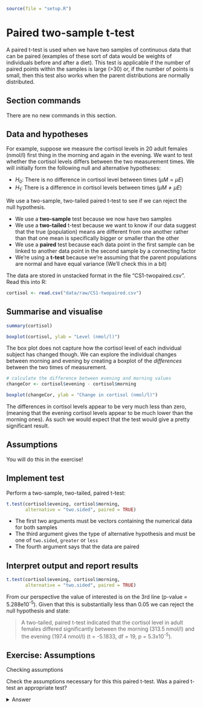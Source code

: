 ```r
source(file = "setup.R")
```

# Paired two-sample t-test {#cs1-paired-two-sample-t-test}
A paired t-test is used when we have two samples of continuous data that can be paired (examples of these sort of data would be weights of individuals before and after a diet). This test is applicable if the number of paired points within the samples is large (>30) or, if the number of points is small, then this test also works when the parent distributions are normally distributed.

## Section commands
There are no new commands in this section.

## Data and hypotheses
For example, suppose we measure the cortisol levels in 20 adult females (nmol/l) first thing in the morning and again in the evening. We want to test whether the cortisol levels differs between the two measurement times. We will initially form the following null and alternative hypotheses:

- $H_0$: There is no difference in cortisol level between times ($\mu M = \mu E$)
-	$H_1$: There is a difference in cortisol levels between times ($\mu M \neq \mu E$)

We use a two-sample, two-tailed paired t-test to see if we can reject the null hypothesis.

-	We use a **two-sample** test because we now have two samples
-	We use a **two-tailed** t-test because we want to know if our data suggest that the true (population) means are different from one another rather than that one mean is specifically bigger or smaller than the other
-	We use a **paired** test because each data point in the first sample can be linked to another data point in the second sample by a connecting factor
-	We’re using a **t-test** because we’re assuming that the parent populations are normal and have equal variance (We’ll check this in a bit)

The data are stored in unstacked format in the file “CS1-twopaired.csv”.
Read this into R:

```r
cortisol <- read.csv("data/raw/CS1-twopaired.csv")
```

## Summarise and visualise

```r
summary(cortisol)

boxplot(cortisol, ylab = "Level (nmol/l)")
```

The box plot does not capture how the cortisol level of each individual subject has changed though. We can explore the individual changes between morning and evening by creating a boxplot of the _differences_ between the two times of measurement.

```r
# calculate the difference between evening and morning values
changeCor <- cortisol$evening - cortisol$morning

boxplot(changeCor, ylab = "Change in cortisol (nmol/l)")
```

The differences in cortisol levels appear to be very much less than zero, (meaning that the evening cortisol levels appear to be much lower than the morning ones). As such we would expect that the test would give a pretty significant result.

## Assumptions
You will do this in the exercise!

## Implement test
Perform a two-sample, two-tailed, paired t-test:

```r
t.test(cortisol$evening, cortisol$morning,
       alternative = "two.sided", paired = TRUE)
```

-	The first two arguments must be vectors containing the numerical data for both samples
-	The third argument gives the type of alternative hypothesis and must be one of `two.sided`, `greater` or `less` 
-	The fourth argument says that the data are paired

## Interpret output and report results
```r
t.test(cortisol$evening, cortisol$morning,
       alternative = "two.sided", paired = TRUE)
```

From our perspective the value of interested is on the 3rd line (p-value = 5.288e10<sup>-5</sup>). Given that this is substantially less than 0.05 we can reject the null hypothesis and state:

> A two-tailed, paired t-test indicated that the cortisol level in adult females differed significantly between the morning (313.5 nmol/l) and the evening (197.4 nmol/l) (t = -5.1833, df = 19, p = 5.3x10<sup>-5</sup>).

## Exercise: Assumptions
:::exercise
Checking assumptions

Check the assumptions necessary for this this paired t-test.
Was a paired t-test an appropriate test?

<details><summary>Answer</summary>

A paired test is really just a one-sample test in disguise. We actually don't care too much about the distributions of the individual groups. Instead we care about the properties of the **differences**. So for a paired t-test to be valid for this dataset, we need the differences between the morning and evening values to be normally distributed.

Let's check this with Shapiro-Wilk and Q-Q plots using the `changeCor` variable we created earlier.

```r
shapiro.test(changeCor)
qqnorm(changeCor)
qqline(changeCor, col = "red")
```

The Shapiro-Wilk test says that the data are normal enough and whilst the Q-Q plot is mostly fine, there is some suggestion of snaking at the bottom left. I'm actually OK with this because the suggestion of snaking is actually only due to a single point (the last point on the left). If you cover that point up with your thumb (or finger of your choice) then the remaining points in the Q-Q plot look pretty damn good, and so the suggestion of snaking is actually driven by only a single point (which can happen by chance). As such I'm actually happy that the assumption of normality is well met in this case. This **single point** check is a useful thing to remember when assessing diagnostic plots.

So, yep, a paired t-test is appropriate for this dataset.

</details>
:::
